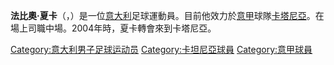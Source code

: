 {{Football player infobox
| playername         = 法比奧·夏卡<br />''Fabio Sciacca''
| image              = [[File:Fabio_Sciacca.jpg|220px]]
| fullname           = Francesco Fabio Sciacca
| nickname           = 
| dateofbirth        = {{birth date and age|1989|5|16}}
| cityofbirth        = [[卡塔尼亞|卡塔尼亞]]
| countryofbirth     = [[意大利|意大利]]
| height             = {{height|meters=1.81}}
| currentclub        = [[卡塔尼亞足球俱樂部|卡塔尼亞]]
| clubnumber         = 26
| position           = [[中場|中場]]
| youthyears         = 
| youthclubs         = 
| years              = 2008-
| clubs              =[[卡塔尼亞足球俱樂部|卡塔尼亞]]
| caps(goals)        = {{0}}7 (0)
| nationalyears      = 
| nationalteam       = 
| nationalcaps(goals)= 
| pcupdate           =2009.05.16
| ntupdate           =
}}
'''法比奧·夏卡'''（{{lang|it|Fabio Sciacca}}，{{bd|1989年|5月16日|catidx= Sciacca, Fabio}}）是一位[[意大利|意大利]]足球運動員。目前他效力於[[意甲|意甲]]球隊[[卡塔尼亞足球俱樂部|卡塔尼亞]]。在場上司職中場。2004年時，夏卡轉會來到卡塔尼亞。

{{DEFAULTSORT:Sciacca, Fabio}}

{{Soccer-player-stub}}

[[Category:意大利男子足球运动员|Category:意大利男子足球运动员]]
[[Category:卡坦尼亞球員|Category:卡坦尼亞球員]]
[[Category:意甲球員|Category:意甲球員]]